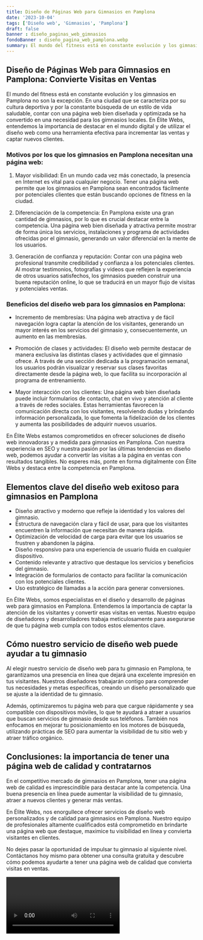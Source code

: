 ```yaml
---
title: Diseño de Páginas Web para Gimnasios en Pamplona
date: '2023-10-04'
tags: ['Diseño web', 'Gimnasios', 'Pamplona']
draft: false
banner : diseño_paginas_web_gimnasios
fondoBanner : diseño_pagina_web_pamplona.webp
summary: El mundo del fitness está en constante evolución y los gimnasios en Pamplona no son la excepción. En una ciudad que se caracteriza por su cultura deportiva y por la constante búsqueda de un estilo de vida saludable, contar con una página web bien diseñada y optimizada se ha convertido en una necesidad para los gimnasios locales. En Élite Webs, entendemos la importancia de destacar en el mundo digital y de utilizar el diseño web como una herramienta efectiva para incrementar las ventas y captar nuevos clientes.
---
```


## Diseño de Páginas Web para Gimnasios en Pamplona: Convierte Visitas en Ventas

El mundo del fitness está en constante evolución y los gimnasios en Pamplona no son la excepción. En una ciudad que se caracteriza por su cultura deportiva y por la constante búsqueda de un estilo de vida saludable, contar con una página web bien diseñada y optimizada se ha convertido en una necesidad para los gimnasios locales. En Élite Webs, entendemos la importancia de destacar en el mundo digital y de utilizar el diseño web como una herramienta efectiva para incrementar las ventas y captar nuevos clientes.

### Motivos por los que los gimnasios en Pamplona necesitan una página web:

1. Mayor visibilidad: En un mundo cada vez más conectado, la presencia en Internet es vital para cualquier negocio. Tener una página web permite que los gimnasios en Pamplona sean encontrados fácilmente por potenciales clientes que están buscando opciones de fitness en la ciudad.

2. Diferenciación de la competencia: En Pamplona existe una gran cantidad de gimnasios, por lo que es crucial destacar entre la competencia. Una página web bien diseñada y atractiva permite mostrar de forma única los servicios, instalaciones y programa de actividades ofrecidas por el gimnasio, generando un valor diferencial en la mente de los usuarios.

3. Generación de confianza y reputación: Contar con una página web profesional transmite credibilidad y confianza a los potenciales clientes. Al mostrar testimonios, fotografías y videos que reflejen la experiencia de otros usuarios satisfechos, los gimnasios pueden construir una buena reputación online, lo que se traducirá en un mayor flujo de visitas y potenciales ventas.

### Beneficios del diseño web para los gimnasios en Pamplona:

- Incremento de membresías: Una página web atractiva y de fácil navegación logra captar la atención de los visitantes, generando un mayor interés en los servicios del gimnasio y, consecuentemente, un aumento en las membresías.

- Promoción de clases y actividades: El diseño web permite destacar de manera exclusiva las distintas clases y actividades que el gimnasio ofrece. A través de una sección dedicada a la programación semanal, los usuarios podrán visualizar y reservar sus clases favoritas directamente desde la página web, lo que facilita su incorporación al programa de entrenamiento.

- Mayor interacción con los clientes: Una página web bien diseñada puede incluir formularios de contacto, chat en vivo y atención al cliente a través de redes sociales. Estas herramientas favorecen la comunicación directa con los visitantes, resolviendo dudas y brindando información personalizada, lo que fomenta la fidelización de los clientes y aumenta las posibilidades de adquirir nuevos usuarios.

En Élite Webs estamos comprometidos en ofrecer soluciones de diseño web innovadoras y a medida para gimnasios en Pamplona. Con nuestra experiencia en SEO y nuestra pasión por las últimas tendencias en diseño web, podemos ayudar a convertir las visitas a la página en ventas con resultados tangibles. No esperes más, ponte en forma digitalmente con Élite Webs y destaca entre la competencia en Pamplona.

<GifSeo />

<Cta />

## Elementos clave del diseño web exitoso para gimnasios en Pamplona

- Diseño atractivo y moderno que refleje la identidad y los valores del gimnasio.
- Estructura de navegación clara y fácil de usar, para que los visitantes encuentren la información que necesitan de manera rápida.
- Optimización de velocidad de carga para evitar que los usuarios se frustren y abandonen la página.
- Diseño responsivo para una experiencia de usuario fluida en cualquier dispositivo.
- Contenido relevante y atractivo que destaque los servicios y beneficios del gimnasio.
- Integración de formularios de contacto para facilitar la comunicación con los potenciales clientes.
- Uso estratégico de llamadas a la acción para generar conversiones.

En Élite Webs, somos especialistas en el diseño y desarrollo de páginas web para gimnasios en Pamplona. Entendemos la importancia de captar la atención de los visitantes y convertir esas visitas en ventas. Nuestro equipo de diseñadores y desarrolladores trabaja meticulosamente para asegurarse de que tu página web cumpla con todos estos elementos clave.

## Cómo nuestro servicio de diseño web puede ayudar a tu gimnasio

Al elegir nuestro servicio de diseño web para tu gimnasio en Pamplona, te garantizamos una presencia en línea que dejará una excelente impresión en tus visitantes. Nuestros diseñadores trabajarán contigo para comprender tus necesidades y metas específicas, creando un diseño personalizado que se ajuste a la identidad de tu gimnasio.

Además, optimizaremos tu página web para que cargue rápidamente y sea compatible con dispositivos móviles, lo que te ayudará a atraer a usuarios que buscan servicios de gimnasio desde sus teléfonos. También nos enfocamos en mejorar tu posicionamiento en los motores de búsqueda, utilizando prácticas de SEO para aumentar la visibilidad de tu sitio web y atraer tráfico orgánico.

## Conclusiones: la importancia de tener una página web de calidad y contratarnos

En el competitivo mercado de gimnasios en Pamplona, tener una página web de calidad es imprescindible para destacar ante la competencia. Una buena presencia en línea puede aumentar la visibilidad de tu gimnasio, atraer a nuevos clientes y generar más ventas.

En Élite Webs, nos enorgullece ofrecer servicios de diseño web personalizados y de calidad para gimnasios en Pamplona. Nuestro equipo de profesionales altamente cualificados está comprometido en brindarte una página web que destaque, maximice tu visibilidad en línea y convierta visitantes en clientes.

No dejes pasar la oportunidad de impulsar tu gimnasio al siguiente nivel. Contáctanos hoy mismo para obtener una consulta gratuita y descubre cómo podemos ayudarte a tener una página web de calidad que convierta visitas en ventas.

<Video />

<CtaBot job='Gimnasios' city='Pamplona'/>

<Gmaps query='Pamplona+españa+maps' />